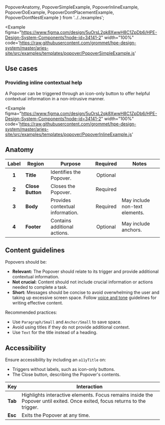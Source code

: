   PopoverAnatomy,
  PopoverSimpleExample,
  PopoverInlineExample,
  PopoverDoExample,
  PopoverDontPlacementExample,
  PopoverDontNestExample
} from '../../examples';

<Example
  figma="https://www.figma.com/design/5uOrsL2qk8XwwH8C1ZpDb6/HPE-Design-System-Components?node-id=34141-2"
  width="100%"
  code='https://raw.githubusercontent.com/grommet/hpe-design-system/master/aries-site/src/examples/templates/popover/PopoverSimpleExample.js'
>
  <PopoverSimpleExample />
</Example>

## Use cases
### Providing inline contextual help

A Popover can be triggered through an icon-only button to offer helpful contextual information in a non-intrusive manner.

<Example
  figma="https://www.figma.com/design/5uOrsL2qk8XwwH8C1ZpDb6/HPE-Design-System-Components?node-id=34141-2"
  width="100%"
  code='https://raw.githubusercontent.com/grommet/hpe-design-system/master/aries-site/src/examples/templates/popover/PopoverInlineExample.js'
>
  <PopoverInlineExample />
</Example>

## Anatomy

<Example caption="Diagram illustrating the 4 parts of a Popover." plain>
  <PopoverAnatomy />
</Example>

| Label | Region        | Purpose                              | Required | Notes                                      |
| :---: | ------------- | ------------------------------------ | :------: | ------------------------------------------ |
| **1** | **Title**     | Identifies the Popover.               | Optional |                                            |
| **2** | **Close Button** | Closes the Popover.                | Required |                                            |
| **3** | **Body**      | Provides contextual information.      | Required | May include non-text elements.             |
| **4** | **Footer**    | Contains additional actions.          | Optional | May include anchors.                       |


## Content guidelines

Popovers should be:
- **Relevant:** The Popover should relate to its trigger and provide additional contextual information.
- **Not crucial:** Content should not include crucial information or actions needed to complete a task.
- **Short:** Messages should be concise to avoid overwhelming the user and taking up excessive screen space. Follow [voice and tone](https://design-system.hpe.design/foundation/voice-and-tone) guidelines for writing effective content.

Recommended practices:
- Use `Paragraph/Small` and `Anchor/Small` to save space.
- Avoid using titles if they do not provide additional context.
- Use `Text` for the title instead of a heading.

## Accessibility

Ensure accessibility by including an `a11yTitle` on:
- Triggers without labels, such as icon-only buttons.
- The Close button, describing the Popover's contents.

| Key   | Interaction                                                                                                      |
| ----- | ---------------------------------------------------------------------------------------------------------------- |
| **Tab** | Highlights interactive elements. Focus remains inside the Popover until exited. Once exited, focus returns to the trigger. |
| **Esc** | Exits the Popover at any time.                                                                                   |
